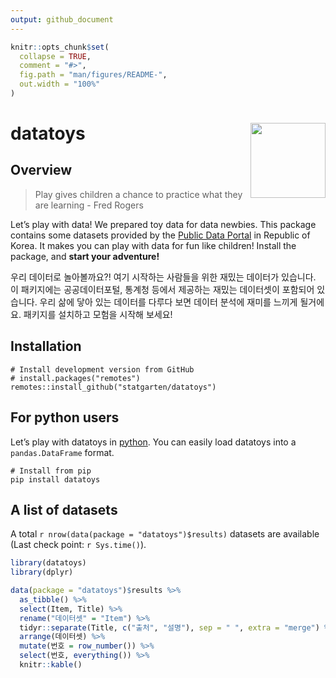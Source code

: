 ```yaml
---
output: github_document
---
```


<!-- README.md is generated from README.Rmd. Please edit that file -->

```r
knitr::opts_chunk$set(
  collapse = TRUE,
  comment = "#>",
  fig.path = "man/figures/README-",
  out.width = "100%"
)
```

# datatoys <img src="man/figures/logo.png" align="right" width="120" />

## Overview

> Play gives children a chance to practice what they are learning 
> - Fred Rogers

Let's play with data! We prepared toy data for data newbies. This package contains some datasets provided by the [Public Data Portal](https://data.go.kr) in Republic of Korea. It makes you can play with data for fun like children! Install the package, and **start your adventure!**

우리 데이터로 놀아볼까요?! 여기 시작하는 사람들을 위한 재밌는 데이터가 있습니다. 이 패키지에는 공공데이터포털, 통계청 등에서 제공하는 재밌는 데이터셋이 포함되어 있습니다. 우리 삶에 닿아 있는 데이터를 다루다 보면 데이터 분석에 재미를 느끼게 될거에요. 패키지를 설치하고 모험을 시작해 보세요!

## Installation

```
# Install development version from GitHub
# install.packages("remotes")
remotes::install_github("statgarten/datatoys")
```

## For python users
Let's play with datatoys in [python](https://github.com/statgarten/datatoys-python). You can easily load datatoys into a `pandas.DataFrame` format.

```
# Install from pip
pip install datatoys
```


## A list of datasets
A total `r nrow(data(package = "datatoys")$results)` datasets are available (Last check point: `r Sys.time()`).

```r
library(datatoys)
library(dplyr)

data(package = "datatoys")$results %>%
  as_tibble() %>%
  select(Item, Title) %>%
  rename("데이터셋" = "Item") %>%
  tidyr::separate(Title, c("출처", "설명"), sep = " ", extra = "merge") %>%
  arrange(데이터셋) %>%
  mutate(번호 = row_number()) %>%
  select(번호, everything()) %>%
  knitr::kable()
```

